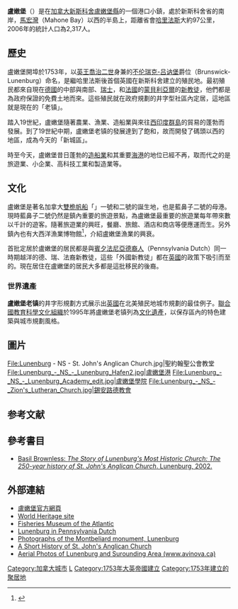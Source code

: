 <!-- {{distinguish2|[[Lunenburg_County,_Nova_Scotia|Lunenburg County, Nova Scotia]] or [[Lunenburg_(municipal_district),_Nova_Scotia|Lunenburg (municipal district), Nova Scotia]]}} -->
<!-- [[File:Lunenbergpano.jpg|thumb]] -->
{{世界文化遺產概要表
| site_img = Image:Lunenburg_Aerial.jpg
| site_img_capt = 盧嫩堡老镇
| site_img_width = 350px
| zh_name = 盧嫩堡老镇
| en_name = Old Town Lunenburg
| fr_name = Le Vieux Lunenburg
| country = {{CAN}}
| Region = 欧洲和北美地区
| criterion_c = (iv), (v)
| rg_year = 1995
| ex_rg_year = 
| remarks = 
| org_url = http://whc.unesco.org/en/list/741
| map_img = Image:Nova Scotia-map-2.png
| map_img_width = 275px
| locator_x = 93
| locator_y = 161
}}

'''盧嫩堡'''（'''{{lang-en|Lunenburg}}'''）是在[[加拿大|加拿大]][[新斯科舍|新斯科舍]][[盧嫩堡縣|盧嫩堡縣]]的一個港口小鎮，處於新斯科舍省的南岸，[[馬宏灣|馬宏灣]]（Mahone Bay）以西的半島上，距離省會[[哈里法斯|哈里法斯]]大約97公里，2006年的統計人口為2,317人。

==歷史==
盧嫩堡開埠於1753年，以[[英國君主|英王]][[喬治二世|喬治二世]]身兼的[[不伦瑞克|不伦瑞克-吕讷堡]]爵位（Brunswick-Lunenburg）命名，是繼哈里法斯後首個英國在新斯科舍建立的殖民地。最初殖民都來自現在[[德國|德國]]的中部與南部、[[瑞士|瑞士]]，和[[法國|法國]]的[[蒙貝利亞爾|蒙貝利亞爾]]的[[新教徒|新教徒]]，他們都是為政府保證的免費土地而來。這些殖民就在政府規劃的井字型社區內定居，這地區就是現在的「老镇」。

踏入19世紀，盧嫩堡隨著農業、漁業、造船業與來往[[西印度群島|西印度群島]]的貿易的蓬勃而發展。到了19世紀中期，盧嫩堡老镇的發展達到了飽和，故而開發了碼頭以西的地區，成為今天的「新城區」。

時至今天，盧嫩堡昔日蓬勃的[[造船業|造船業]]和其重要[[海港|海港]]的地位已經不再，取而代之的是旅遊業、小企業、高科技工業和製造業等。

==文化==
盧嫩堡是著名加拿大[[雙桅帆船|雙桅帆船]]「{{link-en|藍鼻子號|Bluenose}}」一號和二號的誕生地，也是藍鼻子二號的母港。現時藍鼻子二號仍然是鎮內重要的旅遊景點，為盧嫩堡最重要的旅遊業每年帶來數以千計的遊客。隨著旅遊業的興旺，餐廳、旅館、酒店和商店等便應運而生。另外鎮內也有大西洋漁業博物館<ref>{{cite web |url=http://museum.gov.ns.ca/fma/index.html |title=存档副本 |accessdate=2007-08-02 |deadurl=yes |archiveurl=https://web.archive.org/web/20070711100918/http://museum.gov.ns.ca/fma/index.html |archivedate=2007-07-11 }}</ref>，介紹盧嫩堡漁業的興衰。

首批定居於盧嫩堡的居民都是與[[賓夕法尼亞德裔人|賓夕法尼亞德裔人]]（Pennsylvania Dutch）同一時期越洋的德、瑞、法裔新教徒，這些「外國新教徒」都在[[大不列顛王國|英國]]的政策下吸引而至的。現在居住在盧嫩堡的居民大多都是這批移民的後裔。

===世界遺產===
'''盧嫩堡老镇'''的井字形規劃方式展示出[[大英帝國|英國]]在北美殖民地城市規劃的最佳例子。[[聯合國教育科學文化組織|聯合國教育科學文化組織]]於1995年將盧嫩堡老镇列為[[文化遺產|文化遺產]]，以保存區內的特色建築與城市規劃風格。

{{wide image|Lunenbergpano2.jpg|900px|盧嫩堡全景}}

==圖片==
<gallery mode="packed" heights="200">
File:Lunenburg - NS - St. John's Anglican Church.jpg|聖約翰聖公會教堂
File:Lunenburg_-_NS_-_Lunenburg_Hafen2.jpg|盧嫩堡港
File:Lunenburg_-_NS_-_Lunenburg_Academy_edit.jpg|盧嫩堡學院
File:Lunenburg_-_NS_-_Zion's_Lutheran_Church.jpg|錫安路德教會
</gallery>
==参考文献==
<div class="references-small">
<references />
</div>

==參考書目==
* [http://www.edmundbrownless2.de/bsbbook Basil Brownless: ''The Story of Lunenburg's Most Historic Church: The 250-year history of St. John's Anglican Church''. Lunenburg, 2002.] {{Wayback|url=http://www.edmundbrownless2.de/bsbbook |date=20110718233516 }}

==外部連結==
{{commons|Lunenburg, Nova Scotia|Lunenburg}}
*[https://web.archive.org/web/20071028184401/http://www.town.lunenburg.ns.ca/ 盧嫩堡官方網頁] {{en}}
*[http://whc.unesco.org/en/list/741 World Heritage site] {{Wayback|url=http://whc.unesco.org/en/list/741 |date=20181224225737 }} {{en}}
*[https://web.archive.org/web/20070711100918/http://museum.gov.ns.ca/fma/index.html Fisheries Museum of the Atlantic] {{en}}
*[https://web.archive.org/web/20070217085059/http://amisch.de/penn/index.php?title=Lunenburg_Kaundi_%28Nei-Schottland%29_Deitscherei Lunenburg in Pennsylvania Dutch]  {{en}}
*[https://web.archive.org/web/20080213101255/http://ns1763.ca/lunenco/montbeliard.html Photographs of the Montbeliard monument, Lunenburg] {{en}}
*[http://www.rootsweb.com/~nslssgs/sjhist.htm A Short History of St. John's Anglican Church] {{Wayback|url=http://www.rootsweb.com/~nslssgs/sjhist.htm |date=20080726221134 }} {{en}}
*[http://www.avinova.ca Aerial Photos of Lunenburg and Surounding Area (www.avinova.ca)] {{Wayback|url=http://www.avinova.ca/ |date=20070928193157 }} {{en}}

{{新斯科舍省行政区划}}
{{加拿大世界遺產}}

{{Authority control}}
[[Category:加拿大城市|Category:加拿大城市]]
[[Category:加拿大世界遺產|L]]
[[Category:1753年大英帝國建立|Category:1753年大英帝國建立]]
[[Category:1753年建立的聚居地|Category:1753年建立的聚居地]]

{{coord|44|22|37|N|64|19|08|W|type:town|display=title}}